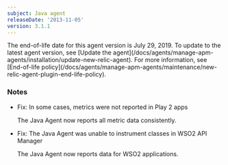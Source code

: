 ```yaml
---
subject: Java agent
releaseDate: '2013-11-05'
version: 3.1.1
---
```


<Callout variant="important">
  The end-of-life date for this agent version is July 29, 2019. To update to the latest agent version, see [Update the agent](/docs/agents/manage-apm-agents/installation/update-new-relic-agent). For more information, see [End-of-life policy](/docs/agents/manage-apm-agents/maintenance/new-relic-agent-plugin-end-life-policy).
</Callout>

### Notes

* Fix: In some cases, metrics were not reported in Play 2 apps

  The Java Agent now reports all metric data consistently.
* Fix: The Java Agent was unable to instrument classes in WSO2 API Manager

  The Java Agent now reports data for WSO2 applications.
